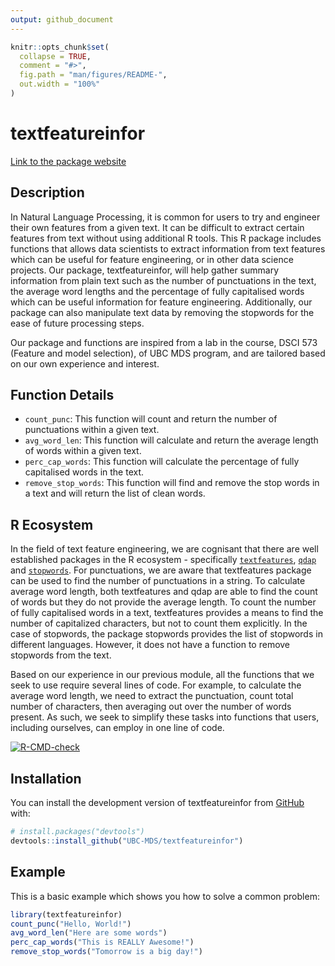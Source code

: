 ```yaml
---
output: github_document
---
```


<!-- README.md is generated from README.Rmd. Please edit that file -->

```r
knitr::opts_chunk$set(
  collapse = TRUE,
  comment = "#>",
  fig.path = "man/figures/README-",
  out.width = "100%"
)
```

# textfeatureinfor

[Link to the package website](https://ubc-mds.github.io/textfeatureinfor/)

## **Description**

In Natural Language Processing, it is common for users to try and engineer their own features from a given text. It can be difficult to extract certain features from text without using additional R tools. This R package includes functions that allows data scientists to extract information from text features which can be useful for feature engineering, or in other data science projects. Our package, textfeatureinfor, will help gather summary information from plain text such as the number of punctuations in the text, the average word lengths and the percentage of fully capitalised words which can be useful information for feature engineering. Additionally, our package can also manipulate text data by removing the stopwords for the ease of future processing steps. 

Our package and functions are inspired from a lab in the course, DSCI 573 (Feature and model selection), of UBC MDS program, and are tailored based on our own experience and interest. 

## **Function Details**

- `count_punc`: This function will count and return the number of punctuations within a given text.
- `avg_word_len`: This function will calculate and return the average length of words within a given text.
- `perc_cap_words`: This function will calculate the percentage of fully capitalised words in the text.
- `remove_stop_words`: This function will find and remove the stop words in a text and will return the list of clean words.

## **R Ecosystem**

In the field of text feature engineering, we are cognisant that there are well established packages in the R ecosystem - specifically [`textfeatures`](https://github.com/mkearney/textfeatures), [`qdap`](http://trinker.github.io/qdap/) and [`stopwords`](https://github.com/quanteda/stopwords). For punctuations, we are aware that textfeatures package can be used to find the number of punctuations in a string. To calculate average word length, both textfeatures and qdap are able to find the count of words but they do not provide the average length. To count the number of fully capitalised words in a text, textfeatures provides a means to find the number of capitalized characters, but not to count them explicitly. In the case of stopwords, the package stopwords provides the list of stopwords in different languages. However, it does not have a function to remove stopwords from the text. 

Based on our experience in our previous module, all the functions that we seek to use require several lines of code. For example, to calculate the average word length, we need to extract the punctuation, count total number of characters, then averaging out over the number of words present. As such, we seek to simplify these tasks into functions that users, including ourselves, can employ in one line of code.

<!-- badges: start -->
[![R-CMD-check](https://github.com/UBC-MDS/textfeatureinfor/workflows/R-CMD-check/badge.svg)](https://github.com/UBC-MDS/textfeatureinfor/actions)
<!-- badges: end -->

## Installation

You can install the development version of textfeatureinfor from [GitHub](https://github.com/) with:

``` r
# install.packages("devtools")
devtools::install_github("UBC-MDS/textfeatureinfor")
```

## Example

This is a basic example which shows you how to solve a common problem:

```r
library(textfeatureinfor)
count_punc("Hello, World!")
avg_word_len("Here are some words")
perc_cap_words("This is REALLY Awesome!")
remove_stop_words("Tomorrow is a big day!")
```
